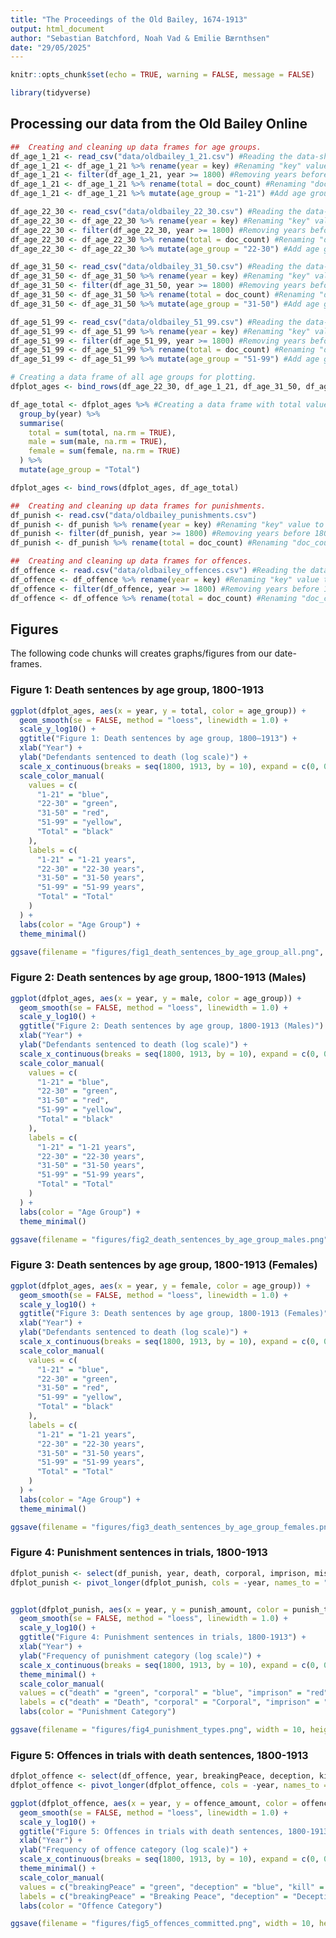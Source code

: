 ---
title: "The Proceedings of the Old Bailey, 1674-1913"
output: html_document
author: "Sebastian Batchford, Noah Vad & Emilie Bærnthsen"
date: "29/05/2025"
---
```{r packages, include=FALSE}
knitr::opts_chunk$set(echo = TRUE, warning = FALSE, message = FALSE)

library(tidyverse)

```


##  Processing our data from the Old Bailey Online
```{r csv_script, echo=TRUE}

##  Creating and cleaning up data frames for age groups.
df_age_1_21 <- read_csv("data/oldbailey_1_21.csv") #Reading the data-sheet.
df_age_1_21 <- df_age_1_21 %>% rename(year = key) #Renaming "key" value to "year".
df_age_1_21 <- filter(df_age_1_21, year >= 1800) #Removing years before 1800.
df_age_1_21 <- df_age_1_21 %>% rename(total = doc_count) #Renaming "doc_count" value to "total".
df_age_1_21 <- df_age_1_21 %>% mutate(age_group = "1-21") #Add age group labels

df_age_22_30 <- read_csv("data/oldbailey_22_30.csv") #Reading the data-sheet.
df_age_22_30 <- df_age_22_30 %>% rename(year = key) #Renaming "key" value to "year".
df_age_22_30 <- filter(df_age_22_30, year >= 1800) #Removing years before 1800.
df_age_22_30 <- df_age_22_30 %>% rename(total = doc_count) #Renaming "doc_count" value to "total".
df_age_22_30 <- df_age_22_30 %>% mutate(age_group = "22-30") #Add age group labels

df_age_31_50 <- read_csv("data/oldbailey_31_50.csv") #Reading the data-sheet.
df_age_31_50 <- df_age_31_50 %>% rename(year = key) #Renaming "key" value to "year".
df_age_31_50 <- filter(df_age_31_50, year >= 1800) #Removing years before 1800.
df_age_31_50 <- df_age_31_50 %>% rename(total = doc_count) #Renaming "doc_count" value to "total".
df_age_31_50 <- df_age_31_50 %>% mutate(age_group = "31-50") #Add age group labels

df_age_51_99 <- read_csv("data/oldbailey_51_99.csv") #Reading the data-sheet.
df_age_51_99 <- df_age_51_99 %>% rename(year = key) #Renaming "key" value to "year".
df_age_51_99 <- filter(df_age_51_99, year >= 1800) #Removing years before 1800.
df_age_51_99 <- df_age_51_99 %>% rename(total = doc_count) #Renaming "doc_count" value to "total".
df_age_51_99 <- df_age_51_99 %>% mutate(age_group = "51-99") #Add age group labels

# Creating a data frame of all age groups for plotting.
dfplot_ages <- bind_rows(df_age_22_30, df_age_1_21, df_age_31_50, df_age_51_99)

df_age_total <- dfplot_ages %>% #Creating a data frame with total values from all age groups.
  group_by(year) %>%
  summarise(
    total = sum(total, na.rm = TRUE),
    male = sum(male, na.rm = TRUE),
    female = sum(female, na.rm = TRUE)
  ) %>%
  mutate(age_group = "Total")

dfplot_ages <- bind_rows(dfplot_ages, df_age_total)

##  Creating and cleaning up data frames for punishments.
df_punish <- read.csv("data/oldbailey_punishments.csv")
df_punish <- df_punish %>% rename(year = key) #Renaming "key" value to "year".
df_punish <- filter(df_punish, year >= 1800) #Removing years before 1800.
df_punish <- df_punish %>% rename(total = doc_count) #Renaming "doc_count" value to "total".

##  Creating and cleaning up data frames for offences.
df_offence <- read.csv("data/oldbailey_offences.csv") #Reading the data-sheet.
df_offence <- df_offence %>% rename(year = key) #Renaming "key" value to "year".
df_offence <- filter(df_offence, year >= 1800) #Removing years before 1800.
df_offence <- df_offence %>% rename(total = doc_count) #Renaming "doc_count" value to "total".

```



## Figures
The following code chunks will creates graphs/figures from our date-frames.


### Figure 1: Death sentences by age group, 1800-1913
```{r figure_age_group_all}

ggplot(dfplot_ages, aes(x = year, y = total, color = age_group)) +
  geom_smooth(se = FALSE, method = "loess", linewidth = 1.0) +
  scale_y_log10() +
  ggtitle("Figure 1: Death sentences by age group, 1800–1913") +
  xlab("Year") +
  ylab("Defendants sentenced to death (log scale)") +
  scale_x_continuous(breaks = seq(1800, 1913, by = 10), expand = c(0, 0)) +
  scale_color_manual(
    values = c(
      "1-21" = "blue",
      "22-30" = "green",
      "31-50" = "red",
      "51-99" = "yellow",
      "Total" = "black"
    ),
    labels = c(
      "1-21" = "1-21 years",
      "22-30" = "22-30 years",
      "31-50" = "31-50 years",
      "51-99" = "51-99 years",
      "Total" = "Total"
    )
  ) +
  labs(color = "Age Group") +
  theme_minimal()

ggsave(filename = "figures/fig1_death_sentences_by_age_group_all.png", width = 10, height = 6)

```



### Figure 2: Death sentences by age group, 1800-1913 (Males)
```{r figure_age_group_males}

ggplot(dfplot_ages, aes(x = year, y = male, color = age_group)) +
  geom_smooth(se = FALSE, method = "loess", linewidth = 1.0) +
  scale_y_log10() +
  ggtitle("Figure 2: Death sentences by age group, 1800-1913 (Males)") +
  xlab("Year") +
  ylab("Defendants sentenced to death (log scale)") +
  scale_x_continuous(breaks = seq(1800, 1913, by = 10), expand = c(0, 0)) +
  scale_color_manual(
    values = c(
      "1-21" = "blue",
      "22-30" = "green",
      "31-50" = "red",
      "51-99" = "yellow",
      "Total" = "black"
    ),
    labels = c(
      "1-21" = "1-21 years",
      "22-30" = "22-30 years",
      "31-50" = "31-50 years",
      "51-99" = "51-99 years",
      "Total" = "Total"
    )
  ) +
  labs(color = "Age Group") +
  theme_minimal()

ggsave(filename = "figures/fig2_death_sentences_by_age_group_males.png", width = 10, height = 6)

```



### Figure 3: Death sentences by age group, 1800-1913 (Females)
```{r figure_age_group_females}

ggplot(dfplot_ages, aes(x = year, y = female, color = age_group)) +
  geom_smooth(se = FALSE, method = "loess", linewidth = 1.0) +
  scale_y_log10() +
  ggtitle("Figure 3: Death sentences by age group, 1800-1913 (Females)") +
  xlab("Year") +
  ylab("Defendants sentenced to death (log scale)") +
  scale_x_continuous(breaks = seq(1800, 1913, by = 10), expand = c(0, 0)) +
  scale_color_manual(
    values = c(
      "1-21" = "blue",
      "22-30" = "green",
      "31-50" = "red",
      "51-99" = "yellow",
      "Total" = "black"
    ),
    labels = c(
      "1-21" = "1-21 years",
      "22-30" = "22-30 years",
      "31-50" = "31-50 years",
      "51-99" = "51-99 years",
      "Total" = "Total"
    )
  ) +
  labs(color = "Age Group") +
  theme_minimal()

ggsave(filename = "figures/fig3_death_sentences_by_age_group_females.png", width = 10, height = 6)

```



### Figure 4: Punishment sentences in trials, 1800-1913
```{r figure_punish}

dfplot_punish <- select(df_punish, year, death, corporal, imprison, miscPunish, noPunish, transport)
dfplot_punish <- pivot_longer(dfplot_punish, cols = -year, names_to = "punish_type", values_to = "punish_amount")


ggplot(dfplot_punish, aes(x = year, y = punish_amount, color = punish_type)) +
  geom_smooth(se = FALSE, method = "loess", linewidth = 1.0) +
  scale_y_log10() +
  ggtitle("Figure 4: Punishment sentences in trials, 1800-1913") +
  xlab("Year") +
  ylab("Frequency of punishment category (log scale)") +
  scale_x_continuous(breaks = seq(1800, 1913, by = 10), expand = c(0, 0)) +
  theme_minimal() +
  scale_color_manual(
  values = c("death" = "green", "corporal" = "blue", "imprison" = "red", "miscPunish" = "purple", "noPunish" = "orange", "transport" = "yellow"),
  labels = c("death" = "Death", "corporal" = "Corporal", "imprison" = "Imprisonment", "miscPunish" = "Misc. Punishment", "noPunish" = "No Punishment", "transport" = "Transportation")) +
  labs(color = "Punishment Category")

ggsave(filename = "figures/fig4_punishment_types.png", width = 10, height = 6)

```



### Figure 5: Offences in trials with death sentences, 1800-1913
```{r figure_offence}


dfplot_offence <- select(df_offence, year, breakingPeace, deception, kill, miscellaneous, royalOffences, theft, violentTheft, sexual, damage,)
dfplot_offence <- pivot_longer(dfplot_offence, cols = -year, names_to = "offence_category", values_to = "offence_amount")

ggplot(dfplot_offence, aes(x = year, y = offence_amount, color = offence_category)) +
  geom_smooth(se = FALSE, method = "loess", linewidth = 1.0) +
  scale_y_log10() +
  ggtitle("Figure 5: Offences in trials with death sentences, 1800-1913") +
  xlab("Year") +
  ylab("Frequency of offence category (log scale)") +
  scale_x_continuous(breaks = seq(1800, 1913, by = 10), expand = c(0, 0)) +
  theme_minimal() +
  scale_color_manual(
  values = c("breakingPeace" = "green", "deception" = "blue", "kill" = "red", "miscellaneous" = "purple", "royalOffences" = "orange", "theft" = "yellow", "violentTheft" = "hotpink", "sexual" = "cyan", "damage" = "black"),
  labels = c("breakingPeace" = "Breaking Peace", "deception" = "Deception", "kill" = "Killing", "miscellaneous" = "Miscellaneous Offences", "royalOffences" = "Royal Offences", "theft" = "Theft", "violentTheft" = "Violent Theft", "sexual" = "Sexual Offences", "damage" = "Damage to Property")) +
  labs(color = "Offence Category")

ggsave(filename = "figures/fig5_offences_committed.png", width = 10, height = 6)

```



